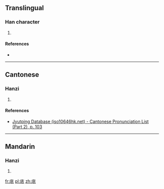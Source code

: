 ==Translingual==

===Han character===
{{Han char|rn=53|rad=广|as=06|sn=9|four=|canj=戈卜竹女 (IYHV)|ids=⿸[[广]][[衣]]}}

# {{defn|Han|sort=广06}}

====References====
* {{Han ref|kx=0345.180|dkj=09305|dj=0655.070|hdz=20883.080|uh=5EA1|ud=24225}}

----

==Cantonese==

===Hanzi===
{{yue-hanzi|jyut=[[ji2]]|y=yi2}}

# {{defn|lang=yue|sort=广06}}

====References====
* [http://www.iso10646hk.net/jp/document/download.jsp Jyutping Database (iso10646hk.net) - Cantonese Pronunciation List (Part 2), p. 103]

----

==Mandarin==

===Hanzi===
{{cmn-hanzi|pin=[[yǐ]] ([[yi3]])|wg=i<sup>3</sup>}}

# {{defn|lang=cmn|sort=广06}}

[[fr:庡]]
[[pl:庡]]
[[zh:庡]]